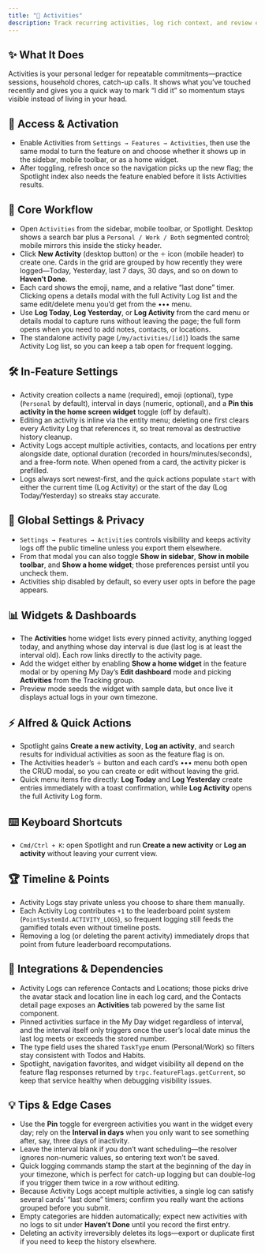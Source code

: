 ```yaml
---
title: "🎯 Activities"
description: Track recurring activities, log rich context, and review everything by recency
---
```


## ✨ What It Does

Activities is your personal ledger for repeatable commitments—practice sessions, household chores, catch-up calls. It shows what you’ve touched recently and gives you a quick way to mark “I did it” so momentum stays visible instead of living in your head.

## 🚪 Access & Activation
- Enable Activities from `Settings → Features → Activities`, then use the same modal to turn the feature on and choose whether it shows up in the sidebar, mobile toolbar, or as a home widget.
- After toggling, refresh once so the navigation picks up the new flag; the Spotlight index also needs the feature enabled before it lists Activities results.

## 🧭 Core Workflow

- Open `Activities` from the sidebar, mobile toolbar, or Spotlight. Desktop shows a search bar plus a `Personal / Work / Both` segmented control; mobile mirrors this inside the sticky header.
- Click **New Activity** (desktop button) or the `＋` icon (mobile header) to create one. Cards in the grid are grouped by how recently they were logged—Today, Yesterday, last 7 days, 30 days, and so on down to **Haven’t Done**.
- Each card shows the emoji, name, and a relative “last done” timer. Clicking opens a details modal with the full Activity Log list and the same edit/delete menu you’d get from the ••• menu.
- Use **Log Today**, **Log Yesterday**, or **Log Activity** from the card menu or details modal to capture runs without leaving the page; the full form opens when you need to add notes, contacts, or locations.
- The standalone activity page (`/my/activities/[id]`) loads the same Activity Log list, so you can keep a tab open for frequent logging.

## 🛠️ In-Feature Settings

- Activity creation collects a name (required), emoji (optional), type (`Personal` by default), interval in days (numeric, optional), and a **Pin this activity in the home screen widget** toggle (off by default).
- Editing an activity is inline via the entity menu; deleting one first clears every Activity Log that references it, so treat removal as destructive history cleanup.
- Activity Logs accept multiple activities, contacts, and locations per entry alongside date, optional duration (recorded in hours/minutes/seconds), and a free-form note. When opened from a card, the activity picker is prefilled.
- Logs always sort newest-first, and the quick actions populate `start` with either the current time (Log Activity) or the start of the day (Log Today/Yesterday) so streaks stay accurate.

## 🔐 Global Settings & Privacy

- `Settings → Features → Activities` controls visibility and keeps activity logs off the public timeline unless you export them elsewhere.
- From that modal you can also toggle **Show in sidebar**, **Show in mobile toolbar**, and **Show a home widget**; those preferences persist until you uncheck them.
- Activities ship disabled by default, so every user opts in before the page appears.

## 📊 Widgets & Dashboards

- The **Activities** home widget lists every pinned activity, anything logged today, and anything whose day interval is due (last log is at least the interval old). Each row links directly to the activity page.
- Add the widget either by enabling **Show a home widget** in the feature modal or by opening My Day’s **Edit dashboard** mode and picking **Activities** from the Tracking group.
- Preview mode seeds the widget with sample data, but once live it displays actual logs in your own timezone.

## ⚡ Alfred & Quick Actions

- Spotlight gains **Create a new activity**, **Log an activity**, and search results for individual activities as soon as the feature flag is on.
- The Activities header’s `＋` button and each card’s ••• menu both open the CRUD modal, so you can create or edit without leaving the grid.
- Quick menu items fire directly: **Log Today** and **Log Yesterday** create entries immediately with a toast confirmation, while **Log Activity** opens the full Activity Log form.

## ⌨️ Keyboard Shortcuts

- `Cmd/Ctrl + K`: open Spotlight and run **Create a new activity** or **Log an activity** without leaving your current view.

## 🏆 Timeline & Points

- Activity Logs stay private unless you choose to share them manually.
- Each Activity Log contributes `+1` to the leaderboard point system (`PointSystemId.ACTIVITY_LOGS`), so frequent logging still feeds the gamified totals even without timeline posts.
- Removing a log (or deleting the parent activity) immediately drops that point from future leaderboard recomputations.

## 🔗 Integrations & Dependencies

- Activity Logs can reference Contacts and Locations; those picks drive the avatar stack and location line in each log card, and the Contacts detail page exposes an **Activities** tab powered by the same list component.
- Pinned activities surface in the My Day widget regardless of interval, and the interval itself only triggers once the user’s local date minus the last log meets or exceeds the stored number.
- The type field uses the shared `TaskType` enum (Personal/Work) so filters stay consistent with Todos and Habits.
- Spotlight, navigation favorites, and widget visibility all depend on the feature flag responses returned by `trpc.featureFlags.getCurrent`, so keep that service healthy when debugging visibility issues.

## 💡 Tips & Edge Cases

- Use the **Pin** toggle for evergreen activities you want in the widget every day; rely on the **Interval in days** when you only want to see something after, say, three days of inactivity.
- Leave the interval blank if you don’t want scheduling—the resolver ignores non-numeric values, so entering text won’t be saved.
- Quick logging commands stamp the start at the beginning of the day in your timezone, which is perfect for catch-up logging but can double-log if you trigger them twice in a row without editing.
- Because Activity Logs accept multiple activities, a single log can satisfy several cards’ “last done” timers; confirm you really want the actions grouped before you submit.
- Empty categories are hidden automatically; expect new activities with no logs to sit under **Haven’t Done** until you record the first entry.
- Deleting an activity irreversibly deletes its logs—export or duplicate first if you need to keep the history elsewhere.

